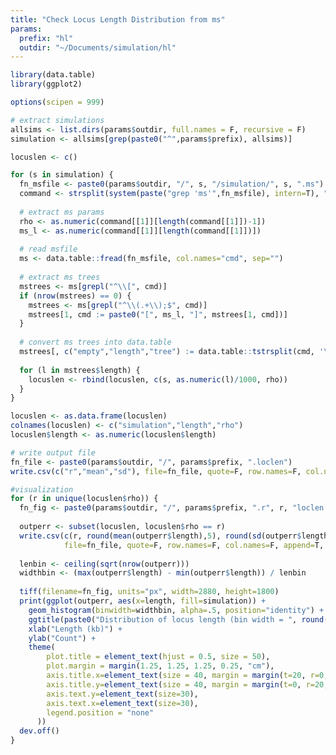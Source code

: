 ```yaml
---
title: "Check Locus Length Distribution from ms"
params:
  prefix: "hl"
  outdir: "~/Documents/simulation/hl"
---
```


```r
library(data.table)
library(ggplot2)
```

```r
options(scipen = 999)

# extract simulations
allsims <- list.dirs(params$outdir, full.names = F, recursive = F)
simulation <- allsims[grep(paste0("^",params$prefix), allsims)]

locuslen <- c()

for (s in simulation) {
  fn_msfile <- paste0(params$outdir, "/", s, "/simulation/", s, ".ms")
  command <- strsplit(system(paste("grep 'ms'",fn_msfile), intern=T), " ")
  
  # extract ms params
  rho <- as.numeric(command[[1]][length(command[[1]])-1])
  ms_l <- as.numeric(command[[1]][length(command[[1]])])
  
  # read msfile
  ms <- data.table::fread(fn_msfile, col.names="cmd", sep="")
  
  # extract ms trees
  mstrees <- ms[grepl("^\\[", cmd)]
  if (nrow(mstrees) == 0) {
    mstrees <- ms[grepl("^\\(.+\\);$", cmd)]
    mstrees[1, cmd := paste0("[", ms_l, "]", mstrees[1, cmd])]
  }
  
  # convert ms trees into data.table
  mstrees[, c("empty","length","tree") := data.table::tstrsplit(cmd, '\\[|\\]', fixed = FALSE)]
  
  for (l in mstrees$length) {
    locuslen <- rbind(locuslen, c(s, as.numeric(l)/1000, rho))
  }
}

locuslen <- as.data.frame(locuslen)
colnames(locuslen) <- c("simulation","length","rho")
locuslen$length <- as.numeric(locuslen$length)

# write output file
fn_file <- paste0(params$outdir, "/", params$prefix, ".loclen")
write.csv(c("r","mean","sd"), file=fn_file, quote=F, row.names=F, col.names=F, append=T, sep="\t")

#visualization
for (r in unique(locuslen$rho)) {
  fn_fig <- paste0(params$outdir, "/", params$prefix, ".r", r, "loclen.tiff")
  
  outperr <- subset(locuslen, locuslen$rho == r)
  write.csv(c(r, round(mean(outperr$length),5), round(sd(outperr$length),5)),
            file=fn_file, quote=F, row.names=F, col.names=F, append=T, sep="\t")
  
  lenbin <- ceiling(sqrt(nrow(outperr)))
  widthbin <- (max(outperr$length) - min(outperr$length)) / lenbin
  
  tiff(filename=fn_fig, units="px", width=2880, height=1800)
  print(ggplot(outperr, aes(x=length, fill=simulation)) +
    geom_histogram(binwidth=widthbin, alpha=.5, position="identity") +
    ggtitle(paste0("Distribution of locus length (bin width = ", round(widthbin, 5), ")")) +
    xlab("Length (kb)") +
    ylab("Count") +
    theme(
        plot.title = element_text(hjust = 0.5, size = 50),
        plot.margin = margin(1.25, 1.25, 1.25, 0.25, "cm"),
        axis.title.x=element_text(size = 40, margin = margin(t=20, r=0, b=0, l=0)),
        axis.title.y=element_text(size = 40, margin = margin(t=0, r=20, b=0, l=0)),
        axis.text.y=element_text(size=30),
        axis.text.x=element_text(size=30),
        legend.position = "none"
      ))
  dev.off()
}
```